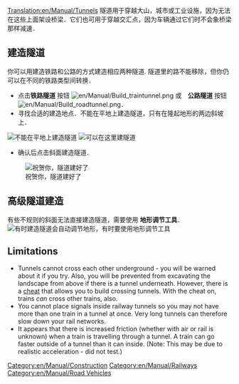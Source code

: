 [[Translation:en/Manual/Tunnels]]
{{zh/Manual/Tutorial/教程}}
隧道用于穿越大山，城市或工业设施，因为无法在这些上面架设桥梁．它们也可用于穿越交汇点，因为车辆通过它们时不会象桥梁那样减速．

==建造隧道==
你可以用建造铁路和公路的方式建造相应两种隧道. 隧道里的路不能移除，但你仍可以在不同的铁路类型间转换．
* 点击'''铁路隧道''' 按钮 [[File:en/Manual/Build traintunnel.png]] 或　'''公路隧道''' 按钮 [[File:en/Manual/Build roadtunnel.png]]．
* 寻找合适的建造地点．不能在平地上建造隧道，只有在隆起地形的两边斜坡上．
[[File:en/Manual/Tunnel try.png|none|frame|不能在平地上建造隧道]]
[[File:en/Manual/Tunnel prepare first.png|none|frame|可以在这里建隧道]]
* 确认后点击斜面建造隧道．
[[File:en/Manual/Tunnel built first.png|none|frame|祝贺你，隧道建好了]]

==高级隧道建造==
有些不规则的斜面无法直接建造隧道，需要使用 '''地形调节工具'''．
[[File:en/Manual/Tunnel prepare second.png|none|frame|有时建造隧道会自动调节地形，有时要使用地形调节工具]]

==Limitations==
* Tunnels cannot cross each other underground - you will be warned about it if you try.  Also, you will be prevented from excavating the landscape from above if there is a tunnel underneath. However, there is a [[en/Archive/Manual/Crossing tunnels|cheat]] that allows you to build crossing tunnels. With the cheat on, trains ''can'' cross other trains, also.
* You cannot place signals inside railway tunnels so you may not have more than one train in a tunnel at once.  Very long tunnels can therefore slow down your rail networks.
* It appears that there is increased friction (whether with air or rail is unknown) when a train is travelling through a tunnel. A train can go faster outside of a tunnel than it can inside. (Note: This may be due to realistic acceleration - did not test.)

[[Category:en/Manual/Construction]]
[[Category:en/Manual/Railways]]
[[Category:en/Manual/Road Vehicles]]